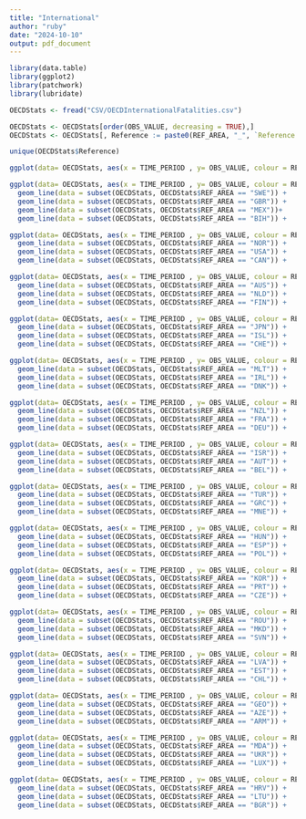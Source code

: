 ```yaml
---
title: "International"
author: "ruby"
date: "2024-10-10"
output: pdf_document
---
```

```r
library(data.table)
library(ggplot2)
library(patchwork)
library(lubridate)
```

```r
OECDStats <- fread("CSV/OECDInternationalFatalities.csv")
```

```r
OECDStats <- OECDStats[order(OBS_VALUE, decreasing = TRUE),]
OECDStats <- OECDStats[, Reference := paste0(REF_AREA, "_", `Reference area`)]
```

```r
unique(OECDStats$Reference)
```
```r
ggplot(data= OECDStats, aes(x = TIME_PERIOD , y= OBS_VALUE, colour = REF_AREA)) + geom_line() + theme_classic() + ylab("Fatalities") + xlab("Date")
```
```r
ggplot(data= OECDStats, aes(x = TIME_PERIOD , y= OBS_VALUE, colour = REF_AREA)) + 
  geom_line(data = subset(OECDStats, OECDStats$REF_AREA == "SWE")) + 
  geom_line(data = subset(OECDStats, OECDStats$REF_AREA == "GBR")) + 
  geom_line(data = subset(OECDStats, OECDStats$REF_AREA == "MEX"))+ 
  geom_line(data = subset(OECDStats, OECDStats$REF_AREA == "BIH")) +   theme_classic()+ ylab("Fatalities") + xlab("Date")

ggplot(data= OECDStats, aes(x = TIME_PERIOD , y= OBS_VALUE, colour = REF_AREA)) + 
  geom_line(data = subset(OECDStats, OECDStats$REF_AREA == "NOR")) + 
  geom_line(data = subset(OECDStats, OECDStats$REF_AREA == "USA")) + 
  geom_line(data = subset(OECDStats, OECDStats$REF_AREA == "CAN")) +   theme_classic()+ ylab("Fatalities") + xlab("Date")

ggplot(data= OECDStats, aes(x = TIME_PERIOD , y= OBS_VALUE, colour = REF_AREA)) + 
  geom_line(data = subset(OECDStats, OECDStats$REF_AREA == "AUS")) + 
  geom_line(data = subset(OECDStats, OECDStats$REF_AREA == "NLD")) + 
  geom_line(data = subset(OECDStats, OECDStats$REF_AREA == "FIN")) +   theme_classic()+ ylab("Fatalities") + xlab("Date")

ggplot(data= OECDStats, aes(x = TIME_PERIOD , y= OBS_VALUE, colour = REF_AREA)) + 
  geom_line(data = subset(OECDStats, OECDStats$REF_AREA == "JPN")) + 
  geom_line(data = subset(OECDStats, OECDStats$REF_AREA == "ISL")) + 
  geom_line(data = subset(OECDStats, OECDStats$REF_AREA == "CHE")) +   theme_classic()+ ylab("Fatalities") + xlab("Date")

ggplot(data= OECDStats, aes(x = TIME_PERIOD , y= OBS_VALUE, colour = REF_AREA)) + 
  geom_line(data = subset(OECDStats, OECDStats$REF_AREA == "MLT")) + 
  geom_line(data = subset(OECDStats, OECDStats$REF_AREA == "IRL")) + 
  geom_line(data = subset(OECDStats, OECDStats$REF_AREA == "DNK")) +   theme_classic()+ ylab("Fatalities") + xlab("Date")

ggplot(data= OECDStats, aes(x = TIME_PERIOD , y= OBS_VALUE, colour = REF_AREA)) + 
  geom_line(data = subset(OECDStats, OECDStats$REF_AREA == "NZL")) + 
  geom_line(data = subset(OECDStats, OECDStats$REF_AREA == "FRA")) + 
  geom_line(data = subset(OECDStats, OECDStats$REF_AREA == "DEU")) +   theme_classic()+ ylab("Fatalities") + xlab("Date")

ggplot(data= OECDStats, aes(x = TIME_PERIOD , y= OBS_VALUE, colour = REF_AREA)) + 
  geom_line(data = subset(OECDStats, OECDStats$REF_AREA == "ISR")) + 
  geom_line(data = subset(OECDStats, OECDStats$REF_AREA == "AUT")) + 
  geom_line(data = subset(OECDStats, OECDStats$REF_AREA == "BEL")) +   theme_classic()+ ylab("Fatalities") + xlab("Date")

ggplot(data= OECDStats, aes(x = TIME_PERIOD , y= OBS_VALUE, colour = REF_AREA)) + 
  geom_line(data = subset(OECDStats, OECDStats$REF_AREA == "TUR")) + 
  geom_line(data = subset(OECDStats, OECDStats$REF_AREA == "GRC")) + 
  geom_line(data = subset(OECDStats, OECDStats$REF_AREA == "MNE")) +   theme_classic()+ ylab("Fatalities") + xlab("Date")

ggplot(data= OECDStats, aes(x = TIME_PERIOD , y= OBS_VALUE, colour = REF_AREA)) + 
  geom_line(data = subset(OECDStats, OECDStats$REF_AREA == "HUN")) + 
  geom_line(data = subset(OECDStats, OECDStats$REF_AREA == "ESP")) + 
  geom_line(data = subset(OECDStats, OECDStats$REF_AREA == "POL")) +   theme_classic()+ ylab("Fatalities") + xlab("Date")

ggplot(data= OECDStats, aes(x = TIME_PERIOD , y= OBS_VALUE, colour = REF_AREA)) + 
  geom_line(data = subset(OECDStats, OECDStats$REF_AREA == "KOR")) + 
  geom_line(data = subset(OECDStats, OECDStats$REF_AREA == "PRT")) + 
  geom_line(data = subset(OECDStats, OECDStats$REF_AREA == "CZE")) +   theme_classic()+ ylab("Fatalities") + xlab("Date")

ggplot(data= OECDStats, aes(x = TIME_PERIOD , y= OBS_VALUE, colour = REF_AREA)) + 
  geom_line(data = subset(OECDStats, OECDStats$REF_AREA == "ROU")) + 
  geom_line(data = subset(OECDStats, OECDStats$REF_AREA == "MKD")) + 
  geom_line(data = subset(OECDStats, OECDStats$REF_AREA == "SVN")) +   theme_classic()+ ylab("Fatalities") + xlab("Date")

ggplot(data= OECDStats, aes(x = TIME_PERIOD , y= OBS_VALUE, colour = REF_AREA)) + 
  geom_line(data = subset(OECDStats, OECDStats$REF_AREA == "LVA")) + 
  geom_line(data = subset(OECDStats, OECDStats$REF_AREA == "EST")) + 
  geom_line(data = subset(OECDStats, OECDStats$REF_AREA == "CHL")) +   theme_classic()+ ylab("Fatalities") + xlab("Date")

ggplot(data= OECDStats, aes(x = TIME_PERIOD , y= OBS_VALUE, colour = REF_AREA)) + 
  geom_line(data = subset(OECDStats, OECDStats$REF_AREA == "GEO")) + 
  geom_line(data = subset(OECDStats, OECDStats$REF_AREA == "AZE")) + 
  geom_line(data = subset(OECDStats, OECDStats$REF_AREA == "ARM")) +   theme_classic()+ ylab("Fatalities") + xlab("Date")

ggplot(data= OECDStats, aes(x = TIME_PERIOD , y= OBS_VALUE, colour = REF_AREA)) + 
  geom_line(data = subset(OECDStats, OECDStats$REF_AREA == "MDA")) + 
  geom_line(data = subset(OECDStats, OECDStats$REF_AREA == "UKR")) + 
  geom_line(data = subset(OECDStats, OECDStats$REF_AREA == "LUX")) +   theme_classic()+ ylab("Fatalities") + xlab("Date")

ggplot(data= OECDStats, aes(x = TIME_PERIOD , y= OBS_VALUE, colour = REF_AREA)) + 
  geom_line(data = subset(OECDStats, OECDStats$REF_AREA == "HRV")) + 
  geom_line(data = subset(OECDStats, OECDStats$REF_AREA == "LTU")) + 
  geom_line(data = subset(OECDStats, OECDStats$REF_AREA == "BGR")) +   theme_classic()+ ylab("Fatalities") + xlab("Date")
```